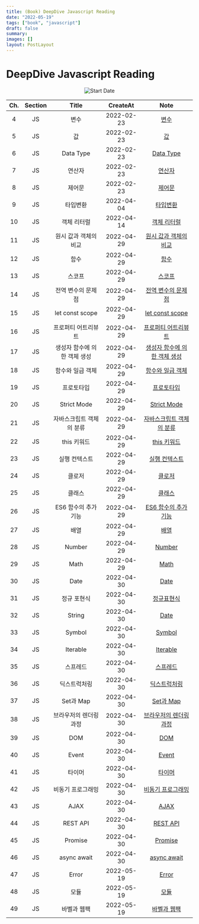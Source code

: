 ```yaml
---
title: (Book) DeepDive Javascript Reading
date: "2022-05-19"
tags: ["book", "javascript"]
draft: false
summary:
images: []
layout: PostLayout
---
```


# DeepDive Javascript Reading

<div align="center">
  
![Start Date](https://img.shields.io/badge/Start%20Date-2022--02--23-23d16b.svg)

</div>
<div align="center">

| Ch. | Section |            Title             |  CreateAt  |                                                          Note                                                          |
| :-: | :-----: | :--------------------------: | :--------: | :--------------------------------------------------------------------------------------------------------------------: |
|  4  |   JS    |             변수             | 2022-02-23 |                [변수](https://github.com/geonya/books/blob/master/deepdive-javascript/ch04-variable.md)                |
|  5  |   JS    |              값              | 2022-02-23 |                     [값](https://github.com/geonya/books/blob/master/deepdive-javascript/ch05.md)                      |
|  6  |   JS    |          Data Type           | 2022-02-23 |             [Data Type](https://github.com/geonya/books/blob/master/deepdive-javascript/ch06-datatype.md)              |
|  7  |   JS    |            연산자            | 2022-02-23 |               [연산자](https://github.com/geonya/books/blob/master/deepdive-javascript/ch07-operator.md)               |
|  8  |   JS    |            제어문            | 2022-02-23 |        [제어문](https://github.com/geonya/books/blob/master/deepdive-javascript/ch08-control-flow-statement.md)        |
|  9  |   JS    |           타입변환           | 2022-04-04 |            [타입변환](https://github.com/geonya/books/blob/master/deepdive-javascript/ch9-type-castring.md)            |
| 10  |   JS    |         객체 리터럴          | 2022-04-14 |         [객체 리터럴](https://github.com/geonya/books/blob/master/deepdive-javascript/ch10-object-literal.md)          |
| 11  |   JS    |    원시 값과 객체의 비교     | 2022-04-29 |   [원시 값과 객체의 비교](https://github.com/geonya/books/blob/master/deepdive-javascript/ch11-primitive-object.md)    |
| 12  |   JS    |             함수             | 2022-04-29 |                [함수](https://github.com/geonya/books/blob/master/deepdive-javascript/ch12-function.md)                |
| 13  |   JS    |            스코프            | 2022-04-29 |                [스코프](https://github.com/geonya/books/blob/master/deepdive-javascript/ch13-scope.md)                 |
| 14  |   JS    |      전역 변수의 문제점      | 2022-04-29 |           [전역 변수의 문제점](https://github.com/geonya/books/blob/master/deepdive-javascript/ch14-var.md)            |
| 15  |   JS    |       let const scope        | 2022-04-29 |       [let const scope](https://github.com/geonya/books/blob/master/deepdive-javascript/ch15-let-const-scope.md)       |
| 16  |   JS    |     프로퍼티 어트리뷰트      | 2022-04-29 |   [프로퍼티 어트리뷰트](https://github.com/geonya/books/blob/master/deepdive-javascript/ch16-property-attribute.md)    |
| 17  |   JS    | 생성자 함수에 의한 객체 생성 | 2022-04-29 | [생성자 함수에 의한 객체 생성 ](https://github.com/geonya/books/blob/master/deepdive-javascript/ch17-create-object.md) |
| 18  |   JS    |       함수와 일급 객체       | 2022-04-29 |   [함수와 일급 객체](https://github.com/geonya/books/blob/master/deepdive-javascript/ch18-function-firstclassobj.md)   |
| 19  |   JS    |          프로토타입          | 2022-04-29 |            [프로토타입](https://github.com/geonya/books/blob/master/deepdive-javascript/ch19-prototype.md)             |
| 20  |   JS    |         Strict Mode          | 2022-04-29 |           [Strict Mode](https://github.com/geonya/books/blob/master/deepdive-javascript/ch20-strict-mode.md)           |
| 21  |   JS    |   자바스크립트 객체의 분류   | 2022-04-29 |  [자바스크립트 객체의 분류](https://github.com/geonya/books/blob/master/deepdive-javascript/ch21-built-in-object.md)   |
| 22  |   JS    |         this 키워드          | 2022-04-29 |              [this 키워드](https://github.com/geonya/books/blob/master/deepdive-javascript/ch22-this.md)               |
| 23  |   JS    |        실행 컨텍스트         | 2022-04-29 |       [실행 컨텍스트](https://github.com/geonya/books/blob/master/deepdive-javascript/ch23-execution-context.md)       |
| 24  |   JS    |            클로저            | 2022-04-29 |               [클로저](https://github.com/geonya/books/blob/master/deepdive-javascript/ch24-closure.md)                |
| 25  |   JS    |            클래스            | 2022-04-29 |                [클래스](https://github.com/geonya/books/blob/master/deepdive-javascript/ch25-class.md)                 |
| 26  |   JS    |     ES6 함수의 추가 기능     | 2022-04-29 |      [ES6 함수의 추가 기능](https://github.com/geonya/books/blob/master/deepdive-javascript/ch26-es6-function.md)      |
| 27  |   JS    |             배열             | 2022-04-29 |                 [배열](https://github.com/geonya/books/blob/master/deepdive-javascript/ch27-array.md)                  |
| 28  |   JS    |            Number            | 2022-04-29 |                [Number](https://github.com/geonya/books/blob/master/deepdive-javascript/ch28-number.md)                |
| 29  |   JS    |             Math             | 2022-04-29 |                  [Math](https://github.com/geonya/books/blob/master/deepdive-javascript/ch29-math.md)                  |
| 30  |   JS    |             Date             | 2022-04-30 |                  [Date](https://github.com/geonya/books/blob/master/deepdive-javascript/ch30-date.md)                  |
| 31  |   JS    |         정규 포현식          | 2022-04-30 |              [정규표현식](https://github.com/geonya/books/blob/master/deepdive-javascript/ch31-regexp.md)              |
| 32  |   JS    |            String            | 2022-04-30 |                 [Date](https://github.com/geonya/books/blob/master/deepdive-javascript/ch32-string.md)                 |
| 33  |   JS    |            Symbol            | 2022-04-30 |                [Symbol](https://github.com/geonya/books/blob/master/deepdive-javascript/ch33-symbol.md)                |
| 34  |   JS    |           Iterable           | 2022-04-30 |              [Iterable](https://github.com/geonya/books/blob/master/deepdive-javascript/ch34-iterable.md)              |
| 35  |   JS    |           스프레드           | 2022-04-30 |               [스프레드](https://github.com/geonya/books/blob/master/deepdive-javascript/ch35-spread.md)               |
| 36  |   JS    |         딕스트럭처링         | 2022-04-30 |         [딕스트럭처링](https://github.com/geonya/books/blob/master/deepdive-javascript/ch36-destructuring.md)          |
| 37  |   JS    |          Set과 Map           | 2022-04-30 |              [Set과 Map](https://github.com/geonya/books/blob/master/deepdive-javascript/ch37-set-map.md)              |
| 38  |   JS    |    브라우저의 렌더링 과정    | 2022-04-30 |  [브라우저의 렌더링 과정 ](https://github.com/geonya/books/blob/master/deepdive-javascript/ch38-browser-rendering.md)  |
| 39  |   JS    |             DOM              | 2022-04-30 |                   [DOM](https://github.com/geonya/books/blob/master/deepdive-javascript/ch39-dom.md)                   |
| 40  |   JS    |            Event             | 2022-04-30 |                 [Event](https://github.com/geonya/books/blob/master/deepdive-javascript/ch40-event.md)                 |
| 41  |   JS    |            타이머            | 2022-04-30 |                [타이머](https://github.com/geonya/books/blob/master/deepdive-javascript/ch41-timer.md)                 |
| 42  |   JS    |      비동기 프로그래밍       | 2022-04-30 |       [비동기 프로그래밍](https://github.com/geonya/books/blob/master/deepdive-javascript/ch42-asynchronous.md)        |
| 43  |   JS    |             AJAX             | 2022-04-30 |                  [AJAX](https://github.com/geonya/books/blob/master/deepdive-javascript/ch43-ajax.md)                  |
| 44  |   JS    |           REST API           | 2022-04-30 |              [REST API](https://github.com/geonya/books/blob/master/deepdive-javascript/ch44-rest-api.md)              |
| 45  |   JS    |           Promise            | 2022-04-30 |               [Promise](https://github.com/geonya/books/blob/master/deepdive-javascript/ch45-promise.md)               |
| 46  |   JS    |         async await          | 2022-04-30 |           [async await](https://github.com/geonya/books/blob/master/deepdive-javascript/ch46-async-await.md)           |
| 47  |   JS    |            Error             | 2022-05-19 |                 [Error](https://github.com/geonya/books/blob/master/deepdive-javascript/ch47-error.md)                 |
| 48  |   JS    |             모듈             | 2022-05-19 |                 [모듈](https://github.com/geonya/books/blob/master/deepdive-javascript/ch48-module.md)                 |
| 49  |   JS    |         바벨과 웹팩          | 2022-05-19 |          [바벨과 웹팩](https://github.com/geonya/books/blob/master/deepdive-javascript/ch49-babel-webpack.md)          |

</div>
